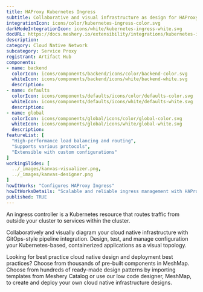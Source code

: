 ```yaml
---
title: HAProxy Kubernetes Ingress
subtitle: Collaborative and visual infrastructure as design for HAProxy Kubernetes Ingress
integrationIcon: icons/color/kubernetes-ingress-color.svg
darkModeIntegrationIcon: icons/white/kubernetes-ingress-white.svg
docURL: https://docs.meshery.io/extensibility/integrations/kubernetes-ingress
description: 
category: Cloud Native Network
subcategory: Service Proxy
registrant: Artifact Hub
components: 
- name: backend
  colorIcon: icons/components/backend/icons/color/backend-color.svg
  whiteIcon: icons/components/backend/icons/white/backend-white.svg
  description: 
- name: defaults
  colorIcon: icons/components/defaults/icons/color/defaults-color.svg
  whiteIcon: icons/components/defaults/icons/white/defaults-white.svg
  description: 
- name: global
  colorIcon: icons/components/global/icons/color/global-color.svg
  whiteIcon: icons/components/global/icons/white/global-white.svg
  description: 
featureList: [
  "High-performance load balancing and routing",
  "Supports various protocols",
  "Extensible with custom configurations"
]
workingSlides: [
  ../_images/kanvas-visualizer.png,
  ../_images/kanvas-designer.png
]
howItWorks: "Configures HAProxy Ingress"
howItWorksDetails: "Scalable and reliable ingress management with HAProxy in Kubernetes"
published: TRUE
---
```

<p>
An ingress controller is a Kubernetes resource that routes traffic from outside your cluster to services within the cluster.
</p>
<p>
    Collaboratively and visually diagram your cloud native infrastructure with GitOps-style pipeline integration. Design, test, and manage configuration your Kubernetes-based, containerized applications as a visual topology.
</p>
<p>
    Looking for best practice cloud native design and deployment best practices? Choose from thousands of pre-built components in MeshMap. Choose from hundreds of ready-made design patterns by importing templates from Meshery Catalog or use our low code designer, MeshMap, to create and deploy your own cloud native infrastructure designs.
</p>
